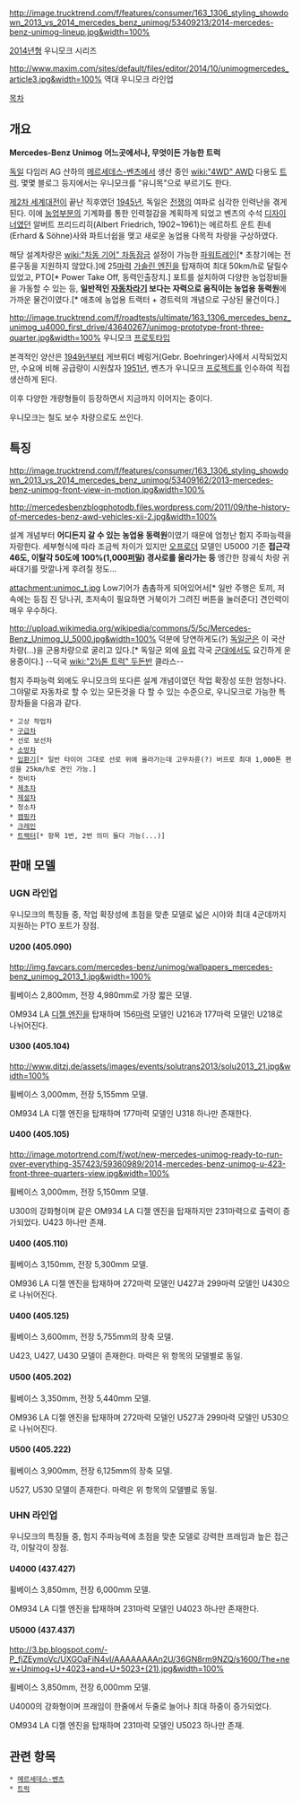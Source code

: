 http://image.trucktrend.com/f/features/consumer/163_1306_styling_showdown_2013_vs_2014_mercedes_benz_unimog/53409213/2014-mercedes-benz-unimog-lineup.jpg&width=100%

[[2014년]]형 우니모크 시리즈

http://www.maxim.com/sites/default/files/editor/2014/10/unimogmercedes_article3.jpg&width=100%
역대 우니모크 라인업

[[목차]]
== 개요 ==
'''Mercedes-Benz Unimog'''
'''어느곳에서나, 무엇이든 가능한 트럭'''

[[독일]] 다임러 AG 산하의 [[메르세데스-벤츠]]에서 생산 중인 [[wiki:"4WD" AWD]] 다용도 [[트럭]]. 몇몇 블로그 등지에서는 우니모크를 "유니목"으로 부르기도 한다.

[[제2차 세계대전]]이 끝난 직후였던 [[1945년]], 독일은 [[전쟁]]의 여파로 심각한 인력난을 겪게 된다. 이에 [[농업]]부분의 기계화를 통한 인력절감을 계획하게 되었고 벤츠의 수석 [[디자이너]]였던 알버트 프리드리히(Albert Friedrich, 1902~1961)는 에르하트 운트 죈네(Erhard & Söhne)사와 파트너쉽을 맺고 새로운 농업용 다목적 차량을 구상하였다.

해당 설계차량은 [[wiki:"차동 기어" 차동잠금]] 설정이 가능한 [[파워트레인]][* 초창기에는 전륜구동을 지원하지 않았다.]에 25[[마력]] [[가솔린 엔진]]을 탑재하여 최대 50km/h로 달릴수 있었고, PTO[* Power Take Off, 동력인출장치.] 포트를 설치하여 다양한 농업장비들을 가동할 수 있는 등, '''일반적인 [[자동차]]라기 보다는 자력으로 움직이는 농업용 동력원'''에 가까운 물건이였다.[* 애초에 농업용 트랙터 + 경트럭의 개념으로 구상된 물건이다.]

http://image.trucktrend.com/f/roadtests/ultimate/163_1306_mercedes_benz_unimog_u4000_first_drive/43640267/unimog-prototype-front-three-quarter.jpg&width=100%
우니모크 [[프로토타입]]

본격적인 양산은 [[1949년]]부터 게브뤼더 베링거(Gebr. Boehringer)사에서 시작되었지만, 수요에 비해 공급량이 시원찮자 [[1951년]], 벤츠가 우니모크 [[프로젝트]]를 인수하여 직접 생산하게 된다.

이후 다양한 개량형들이 등장하면서 지금까지 이어지는 중이다.

우니모크는 철도 보수 차량으로도 쓰인다.
== 특징 ==
http://image.trucktrend.com/f/features/consumer/163_1306_styling_showdown_2013_vs_2014_mercedes_benz_unimog/53409162/2013-mercedes-benz-unimog-front-view-in-motion.jpg&width=100%

http://mercedesbenzblogphotodb.files.wordpress.com/2011/09/the-history-of-mercedes-benz-awd-vehicles-xii-2.jpg&width=100%

설계 개념부터 '''어디든지 갈 수 있는 농업용 동력원'''이였기 때문에 엄청난 험지 주파능력을 자랑한다. 세부형식에 따라 조금씩 차이가 있지만 [[오프로더]] 모델인 U5000 기준 '''접근각 46도, 이탈각 50도에 100%(1,000[[퍼밀]]) 경사로를 올라가는 등''' 엥간한 장궤식 차량 귀싸대기를 맛깔나게 후려칠 정도...


attachment:unimoc_t.jpg
Low기어가 촘촘하게 되어있어서[* 일반 주행은 토끼, 저속에는 등짐 진 당나귀, 초저속이 필요하면 거북이가 그려진 버튼을 눌러준다] 견인력이 매우 우수하다.



http://upload.wikimedia.org/wikipedia/commons/5/5c/Mercedes-Benz_Unimog_U_5000.jpg&width=100%
덕분에 당연하게도(?) [[독일군]]은 이 국산차량(...)을 군용차량으로 굴리고 있다.[* 독일군 외에 [[유럽]] 각국 [[군대]]에서도 요긴하게 운용중이다.] --덕국 [[wiki:"2½톤 트럭" 두돈반]] 클라스--

험지 주파능력 외에도 우니모크의 또다른 설계 개념이였던 작업 확장성 또한 엄청나다. 그야말로 자동차로 할 수 있는 모든것을 다 할 수 있는 수준으로, 우니모크로 가능한 특장차들을 다음과 같다.

 * 고상 작업차
 * [[구급차]]
 * 선로 보선차
 * [[소방차]]
 * [[입환기]][* 일반 타이어 그대로 선로 위에 올라가는데 고무차륜(?) 버프로 최대 1,000톤 편성을 25km/h로 견인 가능.]
 * 정비차
 * [[제초]]차
 * [[제설]]차
 * 청소차
 * [[캠핑카]]
 * [[크레인]]
 * [[트랙터]][* 항목 1번, 2번 의미 둘다 가능(...)]

== 판매 모델 ==
=== UGN 라인업 ===
우니모크의 특징들 중, 작업 확장성에 초점을 맞춘 모델로 넓은 시야와 최대 4군데까지 지원하는 PTO 포트가 장점.

==== U200 (405.090) ====
http://img.favcars.com/mercedes-benz/unimog/wallpapers_mercedes-benz_unimog_2013_1.jpg&width=100%

휠베이스 2,800mm, 전장 4,980mm로 가장 짧은 모델.

OM934 LA [[디젤 엔진]]을 탑재하며 156[[마력]] 모델인 U216과 177마력 모델인 U218로 나뉘어진다.

==== U300 (405.104) ====
http://www.ditzj.de/assets/images/events/solutrans2013/solu2013_21.jpg&width=100%

휠베이스 3,000mm, 전장 5,155mm 모델.

OM934 LA 디젤 엔진을 탑재하며 177마력 모델인 U318 하나만 존재한다.

==== U400 (405.105) ====
http://image.motortrend.com/f/wot/new-mercedes-unimog-ready-to-run-over-everything-357423/59360989/2014-mercedes-benz-unimog-u-423-front-three-quarters-view.jpg&width=100%

휠베이스 3,000mm, 전장 5,150mm 모델.

U300의 강화형이며 같은 OM934 LA 디젤 엔진을 탑재하지만 231마력으로 출력이 증가되었다. U423 하나만 존재.

==== U400 (405.110) ====
휠베이스 3,150mm, 전장 5,300mm 모델.

OM936 LA 디젤 엔진을 탑재하며 272마력 모델인 U427과 299마력 모델인 U430으로 나뉘어진다.

==== U400 (405.125) ====
휠베이스 3,600mm, 전장 5,755mm의 장축 모델.

U423, U427, U430 모델이 존재한다. 마력은 위 항목의 모델별로 동일.

==== U500 (405.202) ====
휠베이스 3,350mm, 전장 5,440mm 모델.

OM936 LA 디젤 엔진을 탑재하며 272마력 모델인 U527과 299마력 모델인 U530으로 나뉘어진다.

==== U500 (405.222) ====
휠베이스 3,900mm, 전장 6,125mm의 장축 모델.

U527, U530 모델이 존재한다. 마력은 위 항목의 모델별로 동일.

=== UHN 라인업 ===
우니모크의 특징들 중, 험지 주파능력에 초점을 맞춘 모델로 강력한 프래임과 높은 접근각, 이탈각이 장점.

==== U4000 (437.427) ====
휠베이스 3,850mm, 전장 6,000mm 모델.

OM934 LA 디젤 엔진을 탑재하며 231마력 모델인 U4023 하나만 존재한다.

==== U5000 (437.437) ====
http://3.bp.blogspot.com/-P_fjZEymoVc/UXGOaFiN4vI/AAAAAAAAn2U/36GN8rm9NZQ/s1600/The+new+Unimog+U+4023+and+U+5023+(21).jpg&width=100%

휠베이스 3,850mm, 전장 6,000mm 모델.

U4000의 강화형이며 프래임이 한줄에서 두줄로 늘어나 최대 하중이 증가되었다.

OM934 LA 디젤 엔진을 탑재하며 231마력 모델인 U5023 하나만 존재.

== 관련 항목 ==
 * [[메르세데스-벤츠]]
 * [[트럭]]
